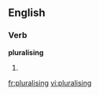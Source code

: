 ==English==

===Verb===
'''pluralising'''

# {{present participle of|[[pluralise]]}}

[[fr:pluralising]]
[[vi:pluralising]]